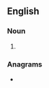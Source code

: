 ==English==

===Noun===
{{head|en|noun form}}

# {{plural of|reaching|lang=en}}

===Anagrams===
* {{anagrams|en|a=aceghinrs|incharges|rechasing|searching}}